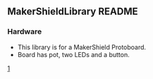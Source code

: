 == MakerShieldLibrary README ==

=== Hardware ===
* This library is for a MakerShield Protoboard.
* Board has pot, two LEDs and a button.

[http://myarduino.pbworks.com/w/file/fetch/51538105/IMG_2866croppedhires-640h.JPG]

